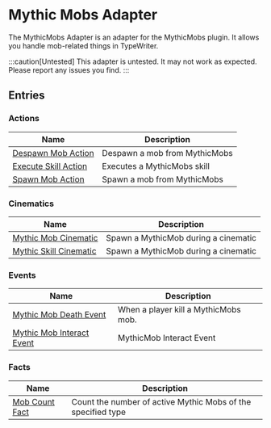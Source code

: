 # Mythic Mobs Adapter

The MythicMobs Adapter is an adapter for the MythicMobs plugin. It allows you handle mob-related things in TypeWriter.

:::caution[Untested]
This adapter is untested. It may not work as expected. Please report any issues you find.
:::

## Entries

### Actions

| Name | Description |
| ---- | ----------- |
| [Despawn Mob Action](MythicMobsAdapter/entries/action/despawn_mythicmobs_mob) | Despawn a mob from MythicMobs |
| [Execute Skill Action](MythicMobsAdapter/entries/action/execute_mythicmob_skill) | Executes a MythicMobs skill |
| [Spawn Mob Action](MythicMobsAdapter/entries/action/spawn_mythicmobs_mob) | Spawn a mob from MythicMobs |

### Cinematics

| Name | Description |
| ---- | ----------- |
| [Mythic Mob Cinematic](MythicMobsAdapter/entries/cinematic/mythicmob_cinematic) | Spawn a MythicMob during a cinematic |
| [Mythic Skill Cinematic](MythicMobsAdapter/entries/cinematic/mythicskill_cinematic) | Spawn a MythicMob during a cinematic |

### Events

| Name | Description |
| ---- | ----------- |
| [Mythic Mob Death Event](MythicMobsAdapter/entries/event/on_mythic_mob_die) | When a player kill a MythicMobs mob. |
| [Mythic Mob Interact Event](MythicMobsAdapter/entries/event/mythicmobs_interact_event) | MythicMob Interact Event |

### Facts

| Name | Description |
| ---- | ----------- |
| [Mob Count Fact](MythicMobsAdapter/entries/fact/mythic_mob_count_fact) | Count the number of active Mythic Mobs of the specified type |

